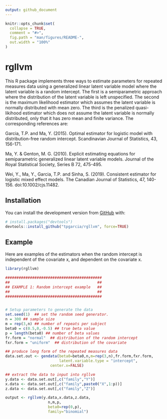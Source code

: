 ```yaml
---
output: github_document
---
```


<!-- README.md is generated from README.Rmd. Please edit that file -->

```r
knitr::opts_chunk$set(
  collapse = TRUE,
  comment = "#>",
  fig.path = "man/figures/README-",
  out.width = "100%"
)
```
# rgllvm

<!-- badges: start -->
<!-- badges: end -->


This R package implements three ways to estimate parameters for repeated measures data using a generalized linear latent variable model
where the latent variable is a random intercept. The first is a semiparametric approach where the distribution of the latent variable is left unspecified. The second is the maximum likelihood estimator which assumes the latent variable is normally distributed with mean zero.
The third is the penalized quasi-likihood estimator which does not assume the latent variable is normally distributed, only that it has zero mean and finite variance. The corresponding references are:

Garcia, T.P. and Ma, Y. (2015). Optimal estimator for
logistic model with distribution-free random intercept.
Scandinavian Journal of Statistics, 43, 156-171.

Ma, Y. & Genton, M. G. (2010). Explicit estimating equations for semiparametric generalized
linear latent variable models. Journal of the Royal Statistical Society, Series B 72, 475-495.

Wei, Y., Ma, Y., Garcia, T.P. and Sinha, S. (2019). Consistent estimator
for logistic mixed effect models. The Canadian Journal of Statistics, 47, 140-156. doi:10.1002/cjs.11482.



## Installation

You can install the development version from [GitHub](https://github.com/) with:

``` r
# install.packages("devtools")
devtools::install_github("tpgarcia/rgllvm", force=TRUE)
```
## Example

Here are examples of the estimators when the random intercept is independent of the covariate x, and dependent  on the covariate x. 

```r
library(rgllvm)

###########################################
##                                       ##
## EXAMPLE 1: Random intercept example   ##
##                                       ##
###########################################


# Setup parameters to generate the data
set.seed(1)  ## set the random seed generator.
n = 300 ## sample size
m = rep(3,n) ## number of repeats per subject
beta0 = c(0.5,0,-0.5) ## true beta value
p = length(beta0) ## number of beta values
fr.form = "normal"  ## distribution of the random intercept
fxr.form = "uniform"  ## distribution of the covariate 

## produce long form of the repeated measures data
data.set.out <- gendata(beta0=beta0,n,m=rep(3,n),fr.form,fxr.form,
                        latent.variable.type = "intercept",
                    center.x=FALSE)

## extract the data to input into rgllvm
y.data <- data.set.out[,c("family","Y")]
x.data <- data.set.out[,c("family",paste0("X",1:p))]
z.data <- data.set.out[,c("family","Z")]

output <- rgllvm(y.data,x.data,z.data,
                   n,m,p,
                   beta0=rep(0,p),
                   family="binomial")                    
```
